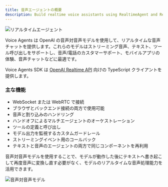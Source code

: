 ```yaml
---
title: 音声エージェントの概要
description: Build realtime voice assistants using RealtimeAgent and RealtimeSession
---
```



![リアルタイムエージェント](https://cdn.openai.com/API/docs/images/diagram-speech-to-speech.png)

Voice Agents は OpenAI の音声対音声モデルを使用して、リアルタイムな音声チャットを提供します。これらのモデルはストリーミング音声、テキスト、ツール呼び出しをサポートし、音声/電話のカスタマーサポート、モバイルアプリの体験、音声チャットなどに最適です。

Voice Agents SDK は [OpenAI Realtime API](https://platform.openai.com/docs/guides/realtime) 向けの TypeScript クライアントを提供します。

<LinkCard
  title="クイックスタート"
  href="/openai-agents-js/ja/guides/voice-agents/quickstart"
  description="OpenAI Agents SDK を使って、ほんの数分ではじめてのリアルタイム音声アシスタントを作成します。"
/>

### 主な機能

- WebSocket または WebRTC で接続
- ブラウザとバックエンド接続の両方で使用可能
- 音声と割り込みのハンドリング
- ハンドオフによるマルチエージェントのオーケストレーション
- ツールの定義と呼び出し
- モデル出力を監視するカスタムガードレール
- ストリーミングイベント用のコールバック
- テキストと音声のエージェントの両方で同じコンポーネントを再利用

音声対音声モデルを使用することで、モデルが動作した後にテキストへ書き起こして再度音声に変換し直す必要がなく、モデルのリアルタイムな音声処理能力を活用できます。

![音声対音声モデル](https://cdn.openai.com/API/docs/images/diagram-chained-agent.png)
